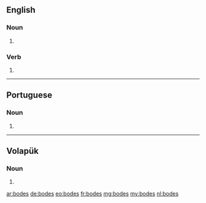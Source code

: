 ==English==

===Noun===
{{head|en|plural}}

# {{plural of|bode|lang=en}}

===Verb===
{{head|en}}

# {{en-third-person singular of|bode}}

----

==Portuguese==

===Noun===
{{head|pt|plural}} {{g|m}}

# {{plural of|bode|lang=pt}}

----

==Volapük==

===Noun===
{{head|vo|noun form}}

# {{dative plural of|bod|lang=vo}}

[[ar:bodes]]
[[de:bodes]]
[[eo:bodes]]
[[fr:bodes]]
[[mg:bodes]]
[[my:bodes]]
[[nl:bodes]]